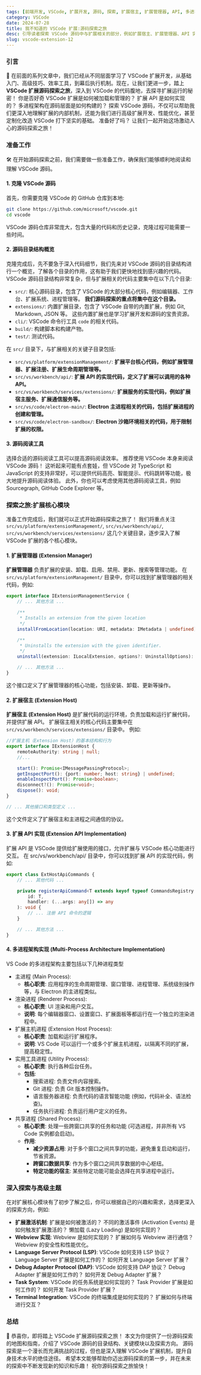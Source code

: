 ```yaml
---
tags: [前端开发, VSCode, 扩展开发, 源码, 探索, 扩展宿主, 扩展管理器, API, 多进程, 架构, 实现, C++, TypeScript]
category: VSCode
date: 2024-07-28
title: 我不知道的 VSCode 扩展:源码探索之旅
desc: 引导读者探索 VSCode 源码中与扩展相关的部分，例如扩展宿主、扩展管理器、API 实现,多进程架构实现等，帮助有一定经验的开发者深入理解 VSCode 扩展的内部实现，为高级扩展开发和定制化改造打下基础。
slug: vscode-extension-12
---
```


### 引言

🚀 在前面的系列文章中，我们已经从不同层面学习了 VSCode 扩展开发，从基础入门、高级技巧、效率工具，到幕后执行机制。现在，让我们更进一步，踏上 **VSCode 扩展源码探索之旅**，深入到 VSCode 的代码腹地，去探寻扩展运行的秘密！ 你是否好奇 VSCode 扩展是如何被加载和管理的？ 扩展 API 是如何实现的？ 多进程架构在源码层面是如何构建的？ 探索 VSCode 源码，不仅可以帮助我们更深入地理解扩展的内部机制，还能为我们进行高级扩展开发、性能优化，甚至定制化改造 VSCode 打下坚实的基础。 准备好了吗？ 让我们一起开始这场激动人心的源码探索之旅！

### 准备工作

🛠️ 在开始源码探索之前，我们需要做一些准备工作，确保我们能够顺利地阅读和理解 VSCode 源码。

#### 1. 克隆 VSCode 源码

首先，你需要克隆 VSCode 的 GitHub 仓库到本地:

```bash
git clone https://github.com/microsoft/vscode.git
cd vscode
```

VSCode 源码仓库非常庞大，包含大量的代码和历史记录，克隆过程可能需要一些时间。

#### 2. 源码目录结构概览

克隆完成后，先不要急于深入代码细节，我们先来对 VSCode 源码的目录结构进行一个概览，了解各个目录的作用，这有助于我们更快地找到感兴趣的代码。 VSCode 源码目录结构非常复杂，但与扩展相关的代码主要集中在以下几个目录:

-   `src/`: 核心源码目录，包含了 VSCode 的大部分核心代码，例如编辑器、工作台、扩展系统、进程管理等。 **我们源码探索的重点将集中在这个目录。**
-   `extensions/`: 内置扩展目录，包含了 VSCode 自带的内置扩展，例如 Git, Markdown, JSON 等。 这些内置扩展也是学习扩展开发和源码的宝贵资源。
-   `cli/`: VSCode 命令行工具 `code` 的相关代码。
-   `build/`: 构建脚本和构建产物。
-   `test/`: 测试代码。

在 `src/` 目录下，与扩展相关的关键子目录包括:

-   `src/vs/platform/extensionManagement/`: **扩展平台核心代码，例如扩展管理器、扩展注册、扩展生命周期管理等。**
-   `src/vs/workbench/api/`: **扩展 API 的实现代码，定义了扩展可以调用的各种 API。**
-   `src/vs/workbench/services/extensions/`: **扩展服务的实现代码，例如扩展宿主服务、扩展通信服务等。**
-   `src/vs/code/electron-main/`: **Electron 主进程相关的代码，包括扩展进程的创建和管理。**
-   `src/vs/code/electron-sandbox/`: **Electron 沙箱环境相关的代码，用于限制扩展的权限。**

#### 3. 源码阅读工具

选择合适的源码阅读工具可以提高源码阅读效率。 推荐使用 VSCode 本身来阅读 VSCode 源码！ 这听起来可能有点套娃，但 VSCode 对 TypeScript 和 JavaScript 的支持非常好，可以提供代码高亮、智能提示、代码跳转等功能，极大地提升源码阅读体验。 此外，你也可以考虑使用其他源码阅读工具，例如 Sourcegraph, GitHub Code Explorer 等。

### 探索之旅:扩展核心模块

准备工作完成后，我们就可以正式开始源码探索之旅了！ 我们将重点关注 `src/vs/platform/extensionManagement/`, `src/vs/workbench/api/`, `src/vs/workbench/services/extensions/` 这几个关键目录，逐步深入了解 VSCode 扩展的各个核心模块。

#### 1. 扩展管理器 (Extension Manager)

**扩展管理器** 负责扩展的安装、卸载、启用、禁用、更新、搜索等管理功能。 在 `src/vs/platform/extensionManagement/` 目录中，你可以找到扩展管理器的相关代码，例如:

```ts
export interface IExtensionManagementService {
    // ... 其他方法 ...

    /**
     * Installs an extension from the given location
     */
    installFromLocation(location: URI, metadata: IMetadata | undefined): Promise<ILocalExtension>;

    /**
     * Uninstalls the extension with the given identifier.
     */
    uninstall(extension: ILocalExtension, options?: UninstallOptions): Promise<void>;

    // ... 其他方法 ...
}
```

这个接口定义了扩展管理器的核心功能，包括安装、卸载、更新等操作。

#### 2. 扩展宿主 (Extension Host)

**扩展宿主 (Extension Host)** 是扩展代码的运行环境，负责加载和运行扩展代码，并提供扩展 API。 扩展宿主相关的核心代码主要集中在 `src/vs/workbench/services/extensions/` 目录中。 例如:

```ts
//扩展主机（Extension Host）的基本结构和行为
export interface IExtensionHost {
    remoteAuthority: string | null;
    //...

    start(): Promise<IMessagePassingProtocol>;
    getInspectPort(): {port: number; host: string} | undefined;
    enableInspectPort(): Promise<boolean>;
    disconnect?(): Promise<void>;
    dispose(): void;
}

// ... 其他接口和类型定义 ...
```

这个文件定义了扩展宿主和主进程之间通信的协议。

#### 3. 扩展 API 实现 (Extension API Implementation)

扩展 API 是 VSCode 提供给扩展使用的接口，允许扩展与 VSCode 核心功能进行交互。 在 src/vs/workbench/api/ 目录中，你可以找到扩展 API 的实现代码，例如:

```ts
export class ExtHostApiCommands {
    // ... 其他代码 ...

    private registerApiCommand<T extends keyof typeof CommandsRegistry.CommandsRegistry>(
        id: T,
        handler: (...args: any[]) => any
    ): void {
        // ... 注册 API 命令的逻辑
    }

    // ... 其他方法 ...
}
```

#### 4. 多进程架构实现 (Multi-Process Architecture Implementation)

VS Code 的多进程架构主要包括以下几种进程类型

-   主进程 (Main Process):
    -   **核心职责**: 应用程序的生命周期管理、窗口管理、进程管理、系统级别操作等，与 Electron 的主进程类似。
-   渲染进程 (Renderer Process):
    -   **核心职责**:  UI 渲染和用户交互。
    -   **说明**: 每个编辑器窗口、设置窗口、扩展面板等都运行在一个独立的渲染进程中。
-   扩展主机进程 (Extension Host Process):
    -   **核心职责**: 加载和运行扩展程序。
    -   **说明**: VS Code 可以运行一个或多个扩展主机进程，以隔离不同的扩展，提高稳定性。
-   实用工具进程 (Utility Process):
    -   **核心职责**: 执行各种后台任务。
    -   **包括**:
        -   搜索进程: 负责文件内容搜索。
        -   Git 进程: 负责 Git 版本控制操作。
        -   语言服务器进程: 负责代码的语言智能功能 (例如，代码补全、语法检查)。
        -   任务执行进程: 负责运行用户定义的任务。
-   共享进程 (Shared Process):
    -   **核心职责**: 处理一些跨窗口共享的任务和功能 (可选进程，并非所有 VS Code 实例都会启动)。
    -   **作用**:
        -   **减少资源占用**:  对于多个窗口之间共享的功能，避免重复启动和运行，节省资源。
        -   **跨窗口数据共享**: 作为多个窗口之间共享数据的中心枢纽。
        -   **特定功能的宿主**:  某些特定功能可能会选择在共享进程中运行。

### 深入探索与高级主题

在对扩展核心模块有了初步了解之后，你可以根据自己的兴趣和需求，选择更深入的探索方向，例如:

-   **扩展激活机制**: 扩展是如何被激活的？ 不同的激活事件 (Activation Events) 是如何触发扩展激活的？ 懒加载 (Lazy Loading) 是如何实现的？
-   **Webview 实现**: Webview 是如何实现的？ 扩展如何与 Webview 进行通信？ Webview 的安全性和性能优化。
-   **Language Server Protocol (LSP)**: VSCode 如何支持 LSP 协议？ Language Server 扩展是如何工作的？ 如何开发 Language Server 扩展？
-   **Debug Adapter Protocol (DAP)**: VSCode 如何支持 DAP 协议？ Debug Adapter 扩展是如何工作的？ 如何开发 Debug Adapter 扩展？
-   **Task System**: VSCode 的任务系统是如何实现的？ Task Provider 扩展是如何工作的？ 如何开发 Task Provider 扩展？
-   **Terminal Integration**: VSCode 的终端集成是如何实现的？ 扩展如何与终端进行交互？

### 总结

🎉 恭喜你，即将踏上 VSCode 扩展源码探索之旅！ 本文为你提供了一份源码探索的地图和指南，介绍了 VSCode 源码的目录结构、关键模块以及探索方向。 源码探索是一个漫长而充满挑战的过程，但也是深入理解 VSCode 扩展机制，提升自身技术水平的绝佳途径。 希望本文能够帮助你迈出源码探索的第一步，并在未来的探索中不断发现新的知识和乐趣！ 祝你源码探索之旅愉快！
